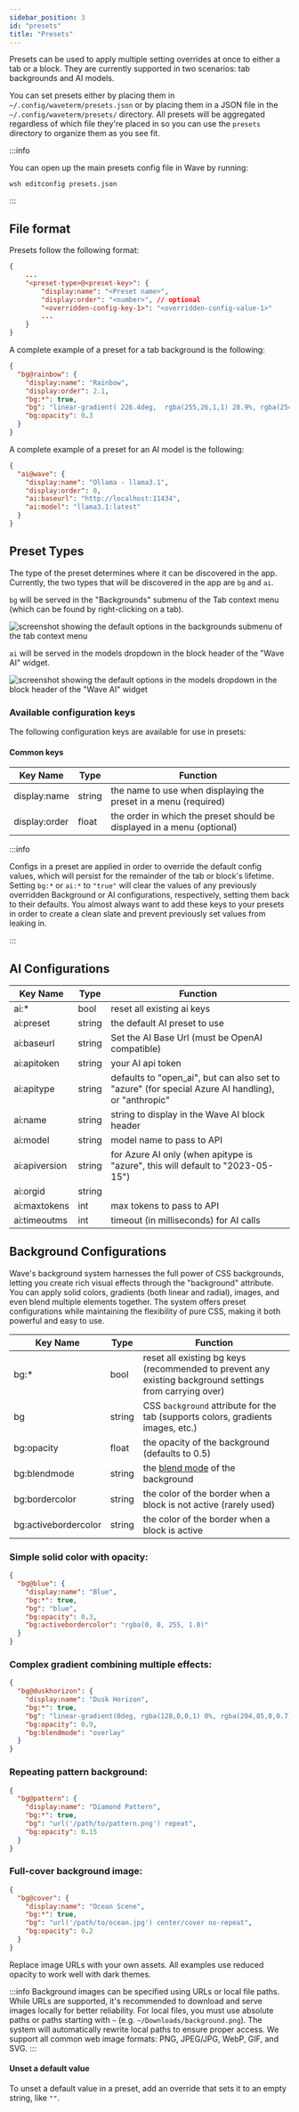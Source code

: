 ```yaml
---
sidebar_position: 3
id: "presets"
title: "Presets"
---
```


Presets can be used to apply multiple setting overrides at once to either a tab or a block. They are currently supported in two scenarios: tab backgrounds and AI models.

You can set presets either by placing them in `~/.config/waveterm/presets.json` or by placing them in a JSON file in the `~/.config/waveterm/presets/` directory. All presets will be aggregated regardless of which file they're placed in so you can use the `presets` directory to organize them as you see fit.

:::info

You can open up the main presets config file in Wave by running:

```
wsh editconfig presets.json
```

:::

## File format

Presets follow the following format:

```json
{
	...
	"<preset-type>@<preset-key>": {
		"display:name": "<Preset name>",
		"display:order": "<number>", // optional
		"<overridden-config-key-1>": "<overridden-config-value-1>"
		...
	}
}
```

A complete example of a preset for a tab background is the following:

```json
{
  "bg@rainbow": {
    "display:name": "Rainbow",
    "display:order": 2.1,
    "bg:*": true,
    "bg": "linear-gradient( 226.4deg,  rgba(255,26,1,1) 28.9%, rgba(254,155,1,1) 33%, rgba(255,241,0,1) 48.6%, rgba(34,218,1,1) 65.3%, rgba(0,141,254,1) 80.6%, rgba(113,63,254,1) 100.1% )",
    "bg:opacity": 0.3
  }
}
```

A complete example of a preset for an AI model is the following:

```json
{
  "ai@wave": {
    "display:name": "Ollama - llama3.1",
    "display:order": 0,
    "ai:baseurl": "http://localhost:11434",
    "ai:model": "llama3.1:latest"
  }
}
```

## Preset Types

The type of the preset determines where it can be discovered in the app. Currently, the two types that will be discovered in the app are `bg` and `ai`.

`bg` will be served in the "Backgrounds" submenu of the Tab context menu (which can be found by right-clicking on a tab).

![screenshot showing the default options in the backgrounds submenu of the tab context menu](./img/backgrounds-menu.png)

`ai` will be served in the models dropdown in the block header of the "Wave AI" widget.

![screenshot showing the default options in the models dropdown in the block header of the "Wave AI" widget](./img/waveai-model-dropdown.png)

### Available configuration keys

The following configuration keys are available for use in presets:

#### Common keys

| Key Name      | Type   | Function                                                               |
| ------------- | ------ | ---------------------------------------------------------------------- |
| display:name  | string | the name to use when displaying the preset in a menu (required)        |
| display:order | float  | the order in which the preset should be displayed in a menu (optional) |

:::info

Configs in a preset are applied in order to override the default config values, which will persist for the remainder of the tab or block's lifetime. Setting `bg:*` or `ai:*` to `"true"` will clear the values of any previously overridden Background or AI configurations, respectively, setting them back to their defaults. You almost always want to add these keys to your presets in order to create a clean slate and prevent previously set values from leaking in.

:::

## AI Configurations

| Key Name      | Type   | Function                                                                                           |
| ------------- | ------ | -------------------------------------------------------------------------------------------------- |
| ai:\*         | bool   | reset all existing ai keys                                                                         |
| ai:preset     | string | the default AI preset to use                                                                       |
| ai:baseurl    | string | Set the AI Base Url (must be OpenAI compatible)                                                    |
| ai:apitoken   | string | your AI api token                                                                                  |
| ai:apitype    | string | defaults to "open_ai", but can also set to "azure" (for special Azure AI handling), or "anthropic" |
| ai:name       | string | string to display in the Wave AI block header                                                      |
| ai:model      | string | model name to pass to API                                                                          |
| ai:apiversion | string | for Azure AI only (when apitype is "azure", this will default to "2023-05-15")                     |
| ai:orgid      | string |                                                                                                    |
| ai:maxtokens  | int    | max tokens to pass to API                                                                          |
| ai:timeoutms  | int    | timeout (in milliseconds) for AI calls                                                             |

<a name="background-configurations" />

## Background Configurations

Wave's background system harnesses the full power of CSS backgrounds, letting you create rich visual effects through the "background" attribute. You can apply solid colors, gradients (both linear and radial), images, and even blend multiple elements together. The system offers preset configurations while maintaining the flexibility of pure CSS, making it both powerful and easy to use.

| Key Name             | Type   | Function                                                                                                |
| -------------------- | ------ | ------------------------------------------------------------------------------------------------------- |
| bg:\*                | bool   | reset all existing bg keys (recommended to prevent any existing background settings from carrying over) |
| bg                   | string | CSS `background` attribute for the tab (supports colors, gradients images, etc.)                        |
| bg:opacity           | float  | the opacity of the background (defaults to 0.5)                                                         |
| bg:blendmode         | string | the [blend mode](https://developer.mozilla.org/en-US/docs/Web/CSS/blend-mode) of the background         |
| bg:bordercolor       | string | the color of the border when a block is not active (rarely used)                                        |
| bg:activebordercolor | string | the color of the border when a block is active                                                          |

### Simple solid color with opacity:

```json
{
  "bg@blue": {
    "display:name": "Blue",
    "bg:*": true,
    "bg": "blue",
    "bg:opacity": 0.3,
    "bg:activebordercolor": "rgba(0, 0, 255, 1.0)"
  }
}
```

### Complex gradient combining multiple effects:

```json
{
  "bg@duskhorizon": {
    "display:name": "Dusk Horizon",
    "bg:*": true,
    "bg": "linear-gradient(0deg, rgba(128,0,0,1) 0%, rgba(204,85,0,0.7) 20%, rgba(255,140,0,0.6) 45%, rgba(160,90,160,0.5) 65%, rgba(60,60,120,1) 100%), radial-gradient(circle at 30% 30%, rgba(255,255,255,0.1), transparent 60%), radial-gradient(circle at 70% 70%, rgba(255,255,255,0.05), transparent 70%)",
    "bg:opacity": 0.9,
    "bg:blendmode": "overlay"
  }
}
```

### Repeating pattern background:

```json
{
  "bg@pattern": {
    "display:name": "Diamond Pattern",
    "bg:*": true,
    "bg": "url('/path/to/pattern.png') repeat",
    "bg:opacity": 0.15
  }
}
```

### Full-cover background image:

```json
{
  "bg@cover": {
    "display:name": "Ocean Scene",
    "bg:*": true,
    "bg": "url('/path/to/ocean.jpg') center/cover no-repeat",
    "bg:opacity": 0.2
  }
}
```

Replace image URLs with your own assets. All examples use reduced opacity to work well with dark themes.

:::info
Background images can be specified using URLs or local file paths. While URLs are supported, it's recommended to download and serve images locally for better reliability. For local files, you must use absolute paths or paths starting with `~` (e.g. `~/Downloads/background.png`). The system will automatically rewrite local paths to ensure proper access. We support all common web image formats: PNG, JPEG/JPG, WebP, GIF, and SVG.
:::

#### Unset a default value

To unset a default value in a preset, add an override that sets it to an empty string, like `""`.
